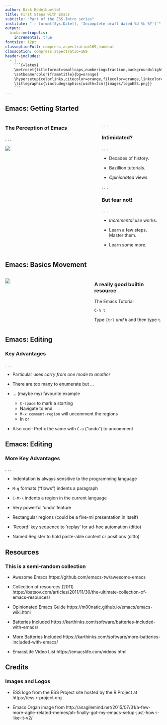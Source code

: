 ```yaml
---
author: Dirk Eddelbuettel
title: First Steps with Emacs
subtitle: "Part of the ESS-Intro series"
institute: "`r format(Sys.Date(), 'Incomplete draft dated %d %b %Y')`"
output:
  binb::metropolis:
    incremental: true
fontsize: 12pt
classoptionFull: compress,aspectratio=169,handout
classoption: compress,aspectratio=169
header-includes:
  - |
    ```{=latex}
    \metroset{titleformat=smallcaps,numbering=fraction,background=light}
    \setbeamercolor{frametitle}{bg=orange}
    \hypersetup{colorlinks,citecolor=orange,filecolor=orange,linkcolor=orange,urlcolor=orange}
    \titlegraphic{\includegraphics[width=2cm]{images/logoESS.png}}
    ```
---
```



## Emacs: Getting Started

::::: {.columns}
::: {.column width="60%"}

\bigskip

### The Perception of Emacs

. . .

\bigskip

![](images/emacs_organ.jpeg)

:::
::: {.column width="40%"}

\small

. . .

### Intimidated?

. . .

- Decades of history.

- Bazillion tutorials.

- _Opinionated_ views.

\medskip 

. . .

### But fear not!

. . .

- _Incremental use_ works.

- Learn a few steps. Master them.

- Learn some more.



:::
::::::


## Emacs: Basics Movement


::::: {.columns}
::: {.column width="55%"}

![](images/emacs_tutorial.png)

:::
::: {.column width="45%"}

### A really good builtin resource

\bigskip

The Emacs Tutorial

\bigskip

`C-h t`

\bigskip

Type `Ctrl` _and `h`_ and then type `t`.

\medskip


:::
::::::


## Emacs: Editing

### Key Advantages

. . .

- Particular uses _carry from one mode to another_

- There are too many to enumerate but ...

- ... (maybe my) favourite example

  - `C-space` to mark a starting
  - Navigate to end
  - `M-x comment-region` will uncomment the regions
  - In \alert{any programming language} or \alert{text format}

- Also cool:  Prefix the same with `C-u` ("undo") to uncomment

## Emacs: Editing

### More Key Advantages

. . .

- Indentation is always sensitive to the programming language

- `M-q` formats ("flows") indents a paragraph

- `C-M-\` indents a region in the current language

- Very powerful 'undo' feature

- Rectangular regions (could be a five-mi presentation in itself)

- 'Record' key sequence to 'replay' for ad-hoc automation (ditto)

- Named Register to hold paste-able content or positions (ditto)

## Resources

### This is a semi-random collection

\footnotesize 

- Awesome Emacs https://github.com/emacs-tw/awesome-emacs

- Collection of resources (2011) https://batsov.com/articles/2011/11/30/the-ultimate-collection-of-emacs-resources/

- Opinionated Emacs Guide https://m00natic.github.io/emacs/emacs-wiki.html

- Batteries Included https://karthinks.com/software/batteries-included-with-emacs/
  
- More Batteries Included   https://karthinks.com/software/more-batteries-included-with-emacs/
  
- EmacsLife Video List https://emacslife.com/videos.html  

## Credits

\footnotesize 

### Images and Logos

- ESS logo from the ESS Project site hosted by the R Project at https://ess.r-project.org

- Emacs Organ image from http://anagilemind.net/2015/07/31/a-few-more-agile-related-memes/ah-finally-got-my-emacs-setup-just-how-i-like-it-v2/
